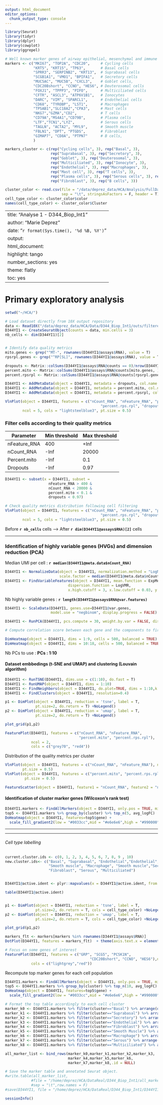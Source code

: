 ```yaml
---
output: html_document
editor_options: 
  chunk_output_type: console
---
```


```r

library(Seurat)
library(tidyr)
library(dplyr)
library(cowplot)
library(ggrepel)

# Well known marker genes of airway epithelial, mesenchymal and immune cells
markers <- c("MKI67", "TOP2A", "CDC20",     # Cycling cells
             "KRT5", "KRT15", "TP63",       # Basal cells
             "SPRR3", "SERPINB2", "KRT13",  # Suprabasal cells
             "SCGB1A1", "VMO1", "BPIFA1",   # Secretory cells
             "MUC5AC", "MUC5B", "CXCL3",    # Goblet cells,
             "CDC20Bshort", "CCNO", "HES6", # Deuterosomal cells
             "FOXJ1", "TPPP3", "PIFO",      # Multiciliated cells
             "CFTR", "ASCL3", "ATP6V1B1",   # Ionocytes
             "DARC", "VIM", "SPARCL1",      # Endothelial cells
             "CD68", "TYROBP", "LST1",      # Macrophages
             "TPSAB1","SLC18A2","CPA3",     # Mast cells
             "NKG7","GZMA","CD2",           # T cells
             "CD79A","MS4A1","CD79B",       # Plasma cells
             "LTF","TCN1","LYZ",            # Serous cells
             "TAGLN", "ACTA2", "MYL9",      # Smooth muscle
             "FBLN1", "DPT", "PTGDS",       # Fibroblast
             "GIMAP7", "CD8A", "PTPN7"      # B cells,
             ) 

markers_cluster <- c(rep("Cycling cells", 3), rep("Basal", 3),
                     rep("Suprabasal", 3), rep("Secretory", 3),
                     rep("Goblet", 3), rep("Deuterosomal", 3),
                     rep("Multiciliated", 3), rep("Ionocyte", 3),
                     rep("Endothelial", 3), rep("Macrophages", 3),
                     rep("Mast cell", 3), rep("T cells", 3),
                     rep("Plasma cells", 3), rep("Serous cells", 3), rep("Smooth Muscle", 3),
                     rep("Fibroblast", 3), rep("B cells", 3))

cluster_color <- read.csv(file = "/data/deprez_data/HCA/Analysis/FullDataset_v6/HCA_airway_epithelium_v6/clusterColor.tsv",
                          sep = "\t", stringsAsFactors = F, header = T)
cell_type_color <- cluster_color$color
names(cell_type_color) <- cluster_color$Cluster
```

---
title: "Analyse 1 - D344_Biop_Int1"
author: "Marie Deprez"
date: "`r format(Sys.time(), '%d %B, %Y')`"
output:
  html_document:
    highlight: tango
    number_sections: yes
    theme: flatly
    toc: yes
---

# Primary exploratory analysis

```r
setwd("~/HCA/")

# Load dataset directly from 10X output repository
data <- Read10X("/data/deprez_data/HCA/Data/D344_Biop_Int1/outs/filtered_gene_bc_matrices/ucagenomix-cellranger-hg19-1.3.0/")
D344YI1 <- CreateSeuratObject(counts = data, min.cells = 3)
nb_cells <- dim(D344YI1)[2]


# Identify data quality metrics
mito.genes <- grep("^MT-", rownames(D344YI1@assays$RNA), value = T)
rpsrpl.genes <- grep("^RP[SL]", rownames(D344YI1@assays$RNA), value = T)

dropouts <- Matrix::colSums(D344YI1@assays$RNA@counts == 0)/nrow(D344YI1@assays$RNA)
percent.mito <- Matrix::colSums(D344YI1@assays$RNA@counts[mito.genes, ])/Matrix::colSums(D344YI1@assays$RNA)
percent.rpsrpl <- Matrix::colSums(D344YI1@assays$RNA@counts[rpsrpl.genes, ])/Matrix::colSums(D344YI1@assays$RNA)

D344YI1 <- AddMetaData(object = D344YI1, metadata = dropouts, col.name = "dropouts")
D344YI1 <- AddMetaData(object = D344YI1, metadata = percent.mito, col.name = "percent.mito")
D344YI1 <- AddMetaData(object = D344YI1, metadata = percent.rpsrpl, col.name = "percent.rps.rpl")

VlnPlot(object = D344YI1, features = c("nCount_RNA", "nFeature_RNA", "percent.mito", 
                                            "percent.rps.rpl", "dropouts"), 
        ncol = 5, cols = "lightsteelblue3", pt.size = 0.5) 
```

### Filter cells according to their quality metrics

Parameter        | Min threshold    | Max threshold
---------------- | ---------------- | ---------------
nFeature_RNA     | 400              | +Inf
nCount_RNA       | -Inf             | 20000
Percent.mito     | -Inf             | 0.1
Dropouts         | -Inf             | 0.97 


```r
D344YI1 <- subset(x = D344YI1, subset = 
                    nFeature_RNA > 400 &
                    nCount_RNA < 20000 &
                    percent.mito < 0.1 &
                    dropouts < 0.97)

# Check quality metrics distribution following cell filtering
VlnPlot(object = D344YI1, features = c("nCount_RNA", "nFeature_RNA", "percent.mito", 
                                            "percent.rps.rpl", "dropouts"), 
        ncol = 5, cols = "lightsteelblue3", pt.size = 0.5)  


```

Before  **`r nb_cells`** cells   -->   After  **`r dim(D344YI1@assays$RNA)[2]`** cells

***

### Identification of highly variable genes (HVGs) and dimension reduction (PCA)

Median UMI per cell : **`r median(D344YI1@meta.data$nCount_RNA)`**

```r
D344YI1 <- NormalizeData(object = D344YI1, normalization.method = "LogNormalize", 
                         scale.factor = median(D344YI1@meta.data$nCount_RNA))
D344YI1 <- FindVariableFeatures(object = D344YI1, mean.function = ExpMean, 
                             dispersion.function = LogVMR, 
                             x.high.cutoff = 3, x.low.cutoff = 0.03, y.cutoff = 0.2)
```

Nb highly variable genes : **`r length(D344YI1@assays$RNA@var.features)`**

```r
D344YI1 <- ScaleData(D344YI1, genes.use=D344YI1@var.genes, 
                     model.use = "negbinom", display.progress = FALSE)

D344YI1 <- RunPCA(D344YI1, pcs.compute = 30, weight.by.var = FALSE, display.progress = FALSE, do.print=FALSE)

# Compute correlation score between each gene and the components to first identify markers of heterogeneity.

DimHeatmap(object = D344YI1, dims = 1:9, cells = 500, balanced = TRUE)
DimHeatmap(object = D344YI1, dims = 10:18, cells = 500, balanced = TRUE)
```

Nb PCs to use : **PCs : 1:10**

#### Dataset embbedings (t-SNE and UMAP) and clustering (Louvain algorithm)

```r
D344YI1 <- RunTSNE(D344YI1, dims.use = c(1:10), do.fast = T)
D344YI1 <- RunUMAP(object = D344YI1, dims = 1:10)
D344YI1 <- FindNeighbors(object = D344YI1, do.plot=TRUE, dims = 1:10,k.param=10)
D344YI1 <- FindClusters(object = D344YI1, resolution=0.4)

p1 <- DimPlot(object = D344YI1, reduction = 'tsne', label = T, 
              pt.size=2, do.return = T) +NoLegend()
p2 <- DimPlot(object = D344YI1, reduction = 'umap', label = T, 
              pt.size=2, do.return = T) +NoLegend()

plot_grid(p1,p2)
```

```r
FeaturePlot(D344YI1, features = c("nCount_RNA", "nFeature_RNA", 
                                  "percent.mito", "percent.rps.rpl"), 
            ncol = 2,
            cols = c("grey70", "red4"))
```

Distribution of the quality metrics per cluster

```r
VlnPlot(object = D344YI1, features = c("nCount_RNA", "nFeature_RNA"), ncol = 2,
        pt.size = 0.5)
VlnPlot(object = D344YI1, features = c("percent.mito", "percent.rps.rpl"), ncol = 2,
         pt.size = 0.5)
```

```r
FeatureScatter(object = D344YI1, feature1 = "nCount_RNA", feature2 = "nFeature_RNA")
```

#### Identification of cluster marker genes (Wilcoxon's rank test)

```r
D344YI1.markers <- FindAllMarkers(object = D344YI1, only.pos = TRUE, min.pct = 0.5, thresh.use = 0.5)
top5 <- D344YI1.markers %>% group_by(cluster) %>% top_n(5, avg_logFC)
DoHeatmap(object = D344YI1, features=top5$gene) + 
  scale_fill_gradient2(low = "#0033cc",mid = "#e6e6e6",high = "#990000")
```


***
***

###### Cell type labelling

```r
current.cluster.ids <- c(0, 1, 2, 3, 4, 5, 6, 7, 8, 9 , 10)
new.cluster.ids<- c("Basal", "Suprabasal", "Endothelial","Endothelial",
                    "Smooth muscle", "Macrophage", "Smooth muscle","Secretory",
                    "Fibroblast", "Serous", "Multiciliated")


D344YI1@active.ident <- plyr::mapvalues(x = D344YI1@active.ident, from = current.cluster.ids, to = new.cluster.ids)

table(D344YI1@active.ident)


p1 <- DimPlot(object = D344YI1, reduction = 'tsne', label = T, 
              pt.size=2, do.return = T, cols = cell_type_color) +NoLegend()
p2 <- DimPlot(object = D344YI1, reduction = 'umap', label = T, 
              pt.size=2, do.return = T, cols = cell_type_color) +NoLegend()

plot_grid(p1,p2)
```

```r
markers_flt <- markers[markers %in% rownames(D344YI1@assays$RNA)]
DotPlot(D344YI1, features = markers_flt)  + theme(axis.text.x = element_text(angle = 45, hjust = 1))
```


```r
# Focus on some genes of interest
FeaturePlot(D344YI1, features = c("GRP", "SCG5", "PCSK1N",
                                       "CDC20Bshort", "CCNO", "HES6"),ncol = 3,
            cols = c("lightgrey","red"))
```

Recompute top marker genes for each cell population
```r
D344YI1.markers <- FindAllMarkers(object = D344YI1, only.pos = TRUE, min.pct = 0.25, thresh.use = 0.25)
top5 <- D344YI1.markers %>% group_by(cluster) %>% top_n(10, avg_logFC)
DoHeatmap(object = D344YI1, features=top5$gene) + 
  scale_fill_gradient2(low = "#0033cc",mid = "#e6e6e6",high = "#990000")

# Format the top table accordingly to each cell cluster
marker_k0 <- D344YI1.markers %>% filter(cluster=="Basal") %>% arrange(desc(avg_logFC)) %>% mutate(ratio = pct.1 / pct.2) %>% select(cluster,gene,avg_logFC,p_val_adj,pct.1,pct.2,ratio)
marker_k1 <- D344YI1.markers %>% filter(cluster=="Suprabasal") %>% arrange(desc(avg_logFC)) %>% mutate(ratio = pct.1 / pct.2) %>% select(cluster,gene,avg_logFC,p_val_adj,pct.1,pct.2,ratio)
marker_k2 <- D344YI1.markers %>% filter(cluster=="Secretory") %>% arrange(desc(avg_logFC)) %>% mutate(ratio = pct.1 / pct.2) %>% select(cluster,gene,avg_logFC,p_val_adj,pct.1,pct.2,ratio)
marker_k3 <- D344YI1.markers %>% filter(cluster=="Endothelial") %>% arrange(desc(avg_logFC)) %>% mutate(ratio = pct.1 / pct.2) %>% select(cluster,gene,avg_logFC,p_val_adj,pct.1,pct.2,ratio)
marker_k4 <- D344YI1.markers %>% filter(cluster=="Fibroblast") %>% arrange(desc(avg_logFC)) %>% mutate(ratio = pct.1 / pct.2) %>% select(cluster,gene,avg_logFC,p_val_adj,pct.1,pct.2,ratio)
marker_k5 <- D344YI1.markers %>% filter(cluster=="Smooth Muscle") %>% arrange(desc(avg_logFC)) %>% mutate(ratio = pct.1 / pct.2) %>% select(cluster,gene,avg_logFC,p_val_adj,pct.1,pct.2,ratio)
marker_k6 <- D344YI1.markers %>% filter(cluster=="Macrophage") %>% arrange(desc(avg_logFC)) %>% mutate(ratio = pct.1 / pct.2) %>% select(cluster,gene,avg_logFC,p_val_adj,pct.1,pct.2,ratio)
marker_k7 <- D344YI1.markers %>% filter(cluster=="Serous") %>% arrange(desc(avg_logFC)) %>% mutate(ratio = pct.1 / pct.2) %>% select(cluster,gene,avg_logFC,p_val_adj,pct.1,pct.2,ratio)
marker_k8 <- D344YI1.markers %>% filter(cluster=="Multiciliated") %>% arrange(desc(avg_logFC)) %>% mutate(ratio = pct.1 / pct.2) %>% select(cluster,gene,avg_logFC,p_val_adj,pct.1,pct.2,ratio)

all_marker_list <- bind_rows(marker_k0,marker_k1,marker_k2,marker_k3,
                             marker_k4,marker_k5,marker_k6,
                             marker_k7,marker_k8,.id = NULL)

# Save the marker table and annotated Seurat object.
#write.table(all_marker_list,
            #file = "/home/deprez/HCA/DataReal/D344_Biop_Int1/all_markers_D344YI1.xls",
            #sep = "\t",row.names = F)
#save(D344YI1, file = "/home/deprez/HCA/DataReal/D344_Biop_Int1/D344YI1.Rda")

sessionInfo()
```




